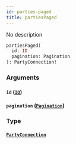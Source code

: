 ```yaml
---
id: parties-paged
title: partiesPaged
---
```



No description

```graphql
partiesPaged(
  id: ID
  pagination: Pagination
): PartyConnection!
```


### Arguments

#### `id` ([`ID`](/docs/testnet/graphql/scalars/id))




#### `pagination` ([`Pagination`](/docs/testnet/graphql/inputs/pagination))




### Type

#### [`PartyConnection`](/docs/testnet/graphql/objects/party-connection) 






